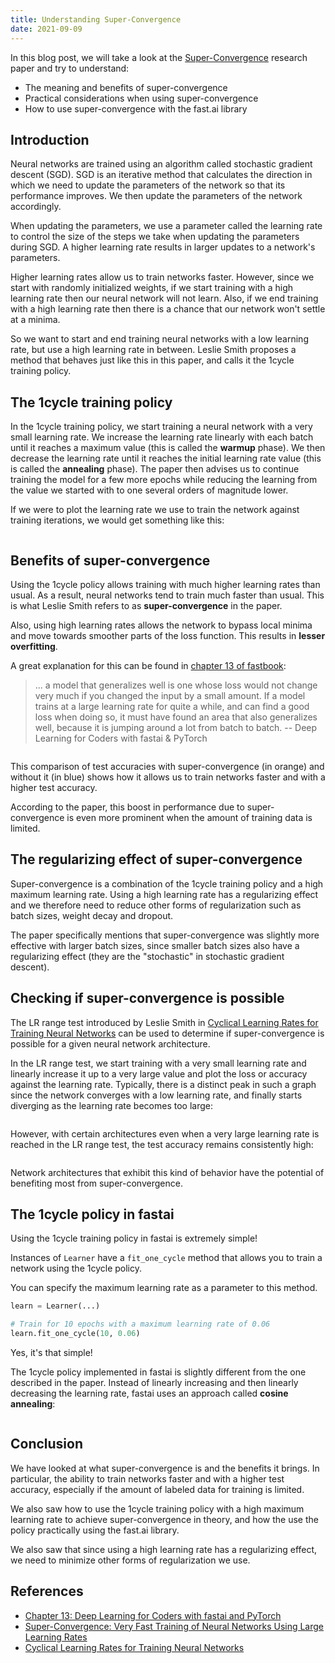 ```yaml
---
title: Understanding Super-Convergence
date: 2021-09-09
---
```




In this blog post, we will take a look at the [Super-Convergence](https://arxiv.org/abs/1708.07120) research paper and try to understand:

* The meaning and benefits of super-convergence
* Practical considerations when using super-convergence
* How to use super-convergence with the fast.ai library


## Introduction

Neural networks are trained using an algorithm called stochastic gradient descent (SGD). SGD is an iterative method that calculates the direction in which we need to update the parameters of the network so that its performance improves. We then update the parameters of the network accordingly.

When updating the parameters, we use a parameter called the learning rate to control the size of the steps we take when updating the parameters during SGD. A higher learning rate results in larger updates to a network's parameters.

Higher learning rates allow us to train networks faster. However, since we start with randomly initialized weights, if we start training with a high learning rate then our neural network will not learn. Also, if we end training with a high learning rate then there is a chance that our network won't settle at a minima.

So we want to start and end training neural networks with a low learning rate, but use a high learning rate in between. Leslie Smith proposes a method that behaves just like this in this paper, and calls it the 1cycle training policy.

## The 1cycle training policy

In the 1cycle training policy, we start training a neural network with a very small learning rate. We increase the learning rate linearly with each batch until it reaches a maximum value (this is called the **warmup** phase). We then decrease the learning rate until it reaches the initial learning rate value (this is called the **annealing** phase). The paper then advises us to continue training the model for a few more epochs while reducing the learning from the value we started with to one several orders of magnitude lower.

If we were to plot the learning rate we use to train the network against training iterations, we would get something like this:

<Image name="1cycle.png" />

## Benefits of super-convergence

Using the 1cycle policy allows training with much higher learning rates than usual. As a result, neural networks tend to train much faster than usual. This is what Leslie Smith refers to as **super-convergence** in the paper.

Also, using high learning rates allows the network to bypass local minima and move towards smoother parts of the loss function. This results in **lesser overfitting**.

A great explanation for this can be found in [chapter 13 of fastbook](https://github.com/fastai/fastbook/blob/master/13_convolutions.ipynb):

> ... a model that generalizes well is one whose loss would not change very much if you changed the input by a small amount. If a model trains at a large learning rate for quite a while, and can find a good loss when doing so, it must have found an area that also generalizes well, because it is jumping around a lot from batch to batch.
> -- Deep Learning for Coders with fastai & PyTorch

<Image name="1cycle-vs-normal.png" />

This comparison of test accuracies with super-convergence (in orange) and without it (in blue) shows how it allows us to train networks faster and with a higher test accuracy.

According to the paper, this boost in performance due to super-convergence is even more prominent when the amount of training data is limited.


## The regularizing effect of super-convergence

Super-convergence is a combination of the 1cycle training policy and a high maximum learning rate. Using a high learning rate has a regularizing effect and we therefore need to reduce other forms of regularization such as batch sizes, weight decay and dropout.

The paper specifically mentions that super-convergence was slightly more effective with larger batch sizes, since smaller batch sizes also have a regularizing effect (they are the "stochastic" in stochastic gradient descent).

## Checking if super-convergence is possible

The LR range test introduced by Leslie Smith in [Cyclical Learning Rates for Training Neural Networks](https://arxiv.org/abs/1506.01186) can be used to determine if super-convergence is possible for a given neural network architecture.

In the LR range test, we start training with a very small learning rate and linearly increase it up to a very large value and plot the loss or accuracy against the learning rate. Typically, there is a distinct peak in such a graph since the network converges with a low learning rate, and finally starts diverging as the learning rate becomes too large:

<Image name="lr-test-typical.png" />

However, with certain architectures even when a very large learning rate is reached in the LR range test, the test accuracy remains consistently high:

<Image name="lr-test-super.png" />

Network architectures that exhibit this kind of behavior have the potential of benefiting most from super-convergence.


## The 1cycle policy in fastai

Using the 1cycle training policy in fastai is extremely simple!

Instances of `Learner` have a `fit_one_cycle` method that allows you to train a network using the 1cycle policy.

You can specify the maximum learning rate as a parameter to this method.

```python
learn = Learner(...)

# Train for 10 epochs with a maximum learning rate of 0.06
learn.fit_one_cycle(10, 0.06)
```

Yes, it's that simple!

The 1cycle policy implemented in fastai is slightly different from the one described in the paper. Instead of linearly increasing and then linearly decreasing the learning rate, fastai uses an approach called **cosine annealing**:

<Image name="1cycle-fastai.png" />

## Conclusion

We have looked at what super-convergence is and the benefits it brings. In particular, the ability to train networks faster and with a higher test accuracy, especially if the amount of labeled data for training is limited.

We also saw how to use the 1cycle training policy with a high maximum learning rate to achieve super-convergence in theory, and how the use the policy practically using the fast.ai library.

We also saw that since using a high learning rate has a regularizing effect, we need to minimize other forms of regularization we use.

## References

- [Chapter 13: Deep Learning for Coders with fastai and PyTorch](https://github.com/fastai/fastbook/blob/master/13_convolutions.ipynb)
- [Super-Convergence: Very Fast Training of Neural Networks Using Large Learning Rates](https://arxiv.org/abs/1708.07120)
- [Cyclical Learning Rates for Training Neural Networks](https://arxiv.org/abs/1506.01186)